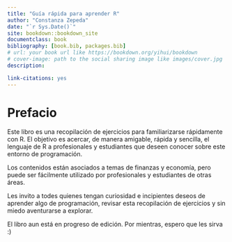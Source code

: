 ```yaml
--- 
title: "Guía rápida para aprender R"
author: "Constanza Zepeda"
date: "`r Sys.Date()`"
site: bookdown::bookdown_site
documentclass: book
bibliography: [book.bib, packages.bib]
# url: your book url like https://bookdown.org/yihui/bookdown
# cover-image: path to the social sharing image like images/cover.jpg
description: 

link-citations: yes
---
```


# Prefacio {-}

Este libro es una recopilación de ejercicios para familiarizarse rápidamente con R. El objetivo es acercar, de manera amigable, rápida y sencilla, el lenguaje de R a profesionales y estudiantes que deseen conocer sobre este entorno de programación. 

Los contenidos están asociados a temas de finanzas y economía, pero puede ser fácilmente utilizado por profesionales y estudiantes de otras áreas.

Les invito a todes quienes tengan curiosidad e incipientes deseos de aprender algo de programación, revisar esta recopilación de ejercicios y sin miedo aventurarse a explorar.

El libro aun está en progreso de edición. Por mientras, espero que les sirva :)




